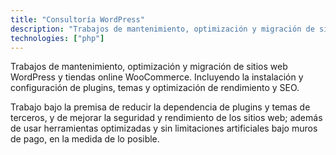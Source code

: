 ```yaml
---
title: "Consultoría WordPress"
description: "Trabajos de mantenimiento, optimización y migración de sitios web WordPress y tiendas online WooCommerce"
technologies: ["php"]
---
```


Trabajos de mantenimiento, optimización y migración de sitios web WordPress y tiendas online WooCommerce. Incluyendo la instalación y configuración de plugins, temas y optimización de rendimiento y SEO.

Trabajo bajo la premisa de reducir la dependencia de plugins y temas de terceros, y de mejorar la seguridad y rendimiento de los sitios web; además de usar herramientas optimizadas y sin limitaciones artificiales bajo muros de pago, en la medida de lo posible.
